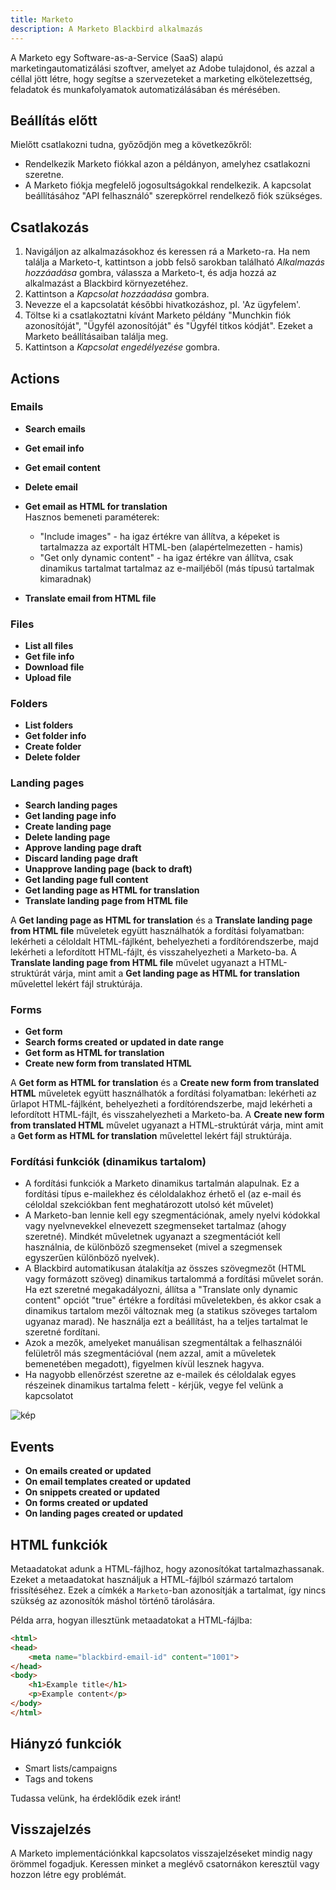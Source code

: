 ```yaml
---
title: Marketo
description: A Marketo Blackbird alkalmazás
---
```


<LinkCard title="Megtekintés a Github-on" target="_blank" href="https://github.com/bb-io/Marketo" icon="github" />


A Marketo egy Software-as-a-Service (SaaS) alapú marketingautomatizálási szoftver, amelyet az Adobe tulajdonol, és azzal a céllal jött létre, hogy segítse a szervezeteket a marketing elkötelezettség, feladatok és munkafolyamatok automatizálásában és mérésében.

## Beállítás előtt

Mielőtt csatlakozni tudna, győződjön meg a következőkről:

- Rendelkezik Marketo fiókkal azon a példányon, amelyhez csatlakozni szeretne.
- A Marketo fiókja megfelelő jogosultságokkal rendelkezik. A kapcsolat beállításához "API felhasználó" szerepkörrel rendelkező fiók szükséges.

## Csatlakozás

1. Navigáljon az alkalmazásokhoz és keressen rá a Marketo-ra. Ha nem találja a Marketo-t, kattintson a jobb felső sarokban található _Alkalmazás hozzáadása_ gombra, válassza a Marketo-t, és adja hozzá az alkalmazást a Blackbird környezetéhez.
2. Kattintson a _Kapcsolat hozzáadása_ gombra.
3. Nevezze el a kapcsolatát későbbi hivatkozáshoz, pl. 'Az ügyfelem'.
4. Töltse ki a csatlakoztatni kívánt Marketo példány "Munchkin fiók azonosítóját", "Ügyfél azonosítóját" és "Ügyfél titkos kódját". Ezeket a Marketo beállításaiban találja meg.
5. Kattintson a _Kapcsolat engedélyezése_ gombra.

## Actions

### Emails

- **Search emails**
- **Get email info**
- **Get email content**
- **Delete email**
- **Get email as HTML for translation**
  <br/>Hasznos bemeneti paraméterek:
  * "Include images" - ha igaz értékre van állítva, a képeket is tartalmazza az exportált HTML-ben (alapértelmezetten - hamis)
  * "Get only dynamic content" - ha igaz értékre van állítva, csak dinamikus tartalmat tartalmaz az e-mailjéből (más típusú tartalmak kimaradnak)
  
- **Translate email from HTML file**

### Files

- **List all files**
- **Get file info**
- **Download file**
- **Upload file**

### Folders

- **List folders**
- **Get folder info**
- **Create folder**
- **Delete folder**

### Landing pages

- **Search landing pages**
- **Get landing page info**
- **Create landing page**
- **Delete landing page**
- **Approve landing page draft**
- **Discard landing page draft**
- **Unapprove landing page (back to draft)**
- **Get landing page full content**
- **Get landing page as HTML for translation**
- **Translate landing page from HTML file**

A **Get landing page as HTML for translation** és a **Translate landing page from HTML file** műveletek együtt használhatók a fordítási folyamatban: lekérheti a céloldalt HTML-fájlként, behelyezheti a fordítórendszerbe, majd lekérheti a lefordított HTML-fájlt, és visszahelyezheti a Marketo-ba. A **Translate landing page from HTML file** művelet ugyanazt a HTML-struktúrát várja, mint amit a **Get landing page as HTML for translation** művelettel lekért fájl struktúrája.


### Forms

- **Get form**
- **Search forms created or updated in date range**
- **Get form as HTML for translation**
- **Create new form from translated HTML**

A **Get form as HTML for translation** és a **Create new form from translated HTML** műveletek együtt használhatók a fordítási folyamatban: lekérheti az űrlapot HTML-fájlként, behelyezheti a fordítórendszerbe, majd lekérheti a lefordított HTML-fájlt, és visszahelyezheti a Marketo-ba. A **Create new form from translated HTML** művelet ugyanazt a HTML-struktúrát várja, mint amit a **Get form as HTML for translation** művelettel lekért fájl struktúrája.

### Fordítási funkciók (dinamikus tartalom)
- A fordítási funkciók a Marketo dinamikus tartalmán alapulnak. Ez a fordítási típus e-mailekhez és céloldalakhoz érhető el (az e-mail és céloldal szekciókban fent meghatározott utolsó két művelet)
- A Marketo-ban lennie kell egy szegmentációnak, amely nyelvi kódokkal vagy nyelvnevekkel elnevezett szegmenseket tartalmaz (ahogy szeretné). Mindkét műveletnek ugyanazt a szegmentációt kell használnia, de különböző szegmenseket (mivel a szegmensek egyszerűen különböző nyelvek).
- A Blackbird automatikusan átalakítja az összes szövegmezőt (HTML vagy formázott szöveg) dinamikus tartalommá a fordítási művelet során. Ha ezt szeretné megakadályozni, állítsa a "Translate only dynamic content" opciót "true" értékre a fordítási műveletekben, és akkor csak a dinamikus tartalom mezői változnak meg (a statikus szöveges tartalom ugyanaz marad). Ne használja ezt a beállítást, ha a teljes tartalmat le szeretné fordítani.
- Azok a mezők, amelyeket manuálisan szegmentáltak a felhasználói felületről más szegmentációval (nem azzal, amit a műveletek bemenetében megadott), figyelmen kívül lesznek hagyva.
- Ha nagyobb ellenőrzést szeretne az e-mailek és céloldalak egyes részeinek dinamikus tartalma felett - kérjük, vegye fel velünk a kapcsolatot
  
![kép](https://github.com/bb-io/Marketo/assets/127740895/ec77cf4a-9468-41b8-a5ee-3ca902183eeb)

## Events

- **On emails created or updated**
- **On email templates created or updated**
- **On snippets created or updated**
- **On forms created or updated**
- **On landing pages created or updated**

## HTML funkciók

Metaadatokat adunk a HTML-fájlhoz, hogy azonosítókat tartalmazhassanak. Ezeket a metaadatokat használjuk a HTML-fájlból származó tartalom frissítéséhez. Ezek a címkék a `Marketo`-ban azonosítják a tartalmat, így nincs szükség az azonosítók máshol történő tárolására.

Példa arra, hogyan illesztünk metaadatokat a HTML-fájlba:

```html
<html>
<head>
    <meta name="blackbird-email-id" content="1001">
</head>
<body>
    <h1>Example title</h1>
    <p>Example content</p>
</body>
</html>
```

## Hiányzó funkciók

- Smart lists/campaigns
- Tags and tokens

Tudassa velünk, ha érdeklődik ezek iránt!

## Visszajelzés

A Marketo implementációnkkal kapcsolatos visszajelzéseket mindig nagy örömmel fogadjuk. Keressen minket a meglévő csatornákon keresztül vagy hozzon létre egy problémát.
